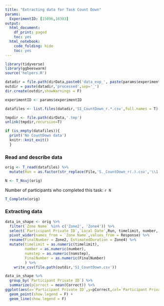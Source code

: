 ```yaml
---
title: "Extracting data for Task Count Down"
params:
  ExperimentID: [15096,16303]
output:
  html_document:
    df_print: paged
    toc: yes
  html_notebook:
    code_folding: hide
    toc: yes
---
```

<!-- # This is the Blursday database paper source code. -->
<!-- # This code was used to prepare the following article: -->
<!-- # XXX Ref. to add XXX -->
<!-- # -->
<!-- # The live application of the server can be accessed at  -->
<!-- # https://dnacombo.shinyapps.io/Blursday/ -->
<!-- # This code is publicly available at -->
<!-- # https://github.com/dnacombo/TSDshiny -->

<!-- #     Copyright (C) 2021  Maximilien Chaumon -->
<!-- # -->
<!-- #     This program is free software: you can redistribute it and/or modify -->
<!-- #     it under the terms of the GNU General Public License as published by -->
<!-- #     the Free Software Foundation, either version 3 of the License, or -->
<!-- #     (at your option) any later version. -->
<!-- # -->
<!-- #     This program is distributed in the hope that it will be useful, -->
<!-- #     but WITHOUT ANY WARRANTY; without even the implied warranty of -->
<!-- #     MERCHANTABILITY or FITNESS FOR A PARTICULAR PURPOSE.  See the -->
<!-- #     GNU General Public License for more details. -->
<!-- # -->
<!-- #     You should have received a copy of the GNU General Public License -->
<!-- #     along with this program.  If not, see <http://www.gnu.org/licenses/>. -->


```r
library(tidyverse)
library(ggbeeswarm)
source('helpers.R')
```

```r

datadir = file.path(dirData,paste0('data_exp_', paste(params$experimentID,collapse='-'), '_', ExperimentName[1]))
outdir = paste(datadir,'processed',sep='_')
dir.create(outdir,showWarnings = F)

experimentID <- params$experimentID

datafiles <- list.files(datadir,'S1_CountDown_r.*.csv',full.names = T)

tmpdir <- file.path(dirData,'.tmp')
unlink(tmpdir,recursive=T)

if (is_empty(datafiles)){
  print('No CountDown data')
  knitr::knit_exit()
  }


```

### Read and describe data

```r

orig <- T_read(datafiles) %>%
  mutate(Run = as.factor(str_replace(File,'S._CountDown_r(.).csv','\\1')))

N <- T_Nsuj(orig)


```

Number of participants who completed this task:
`r N`

```r

T_Complete(orig)

```

### Extracting data

```r

data_in_shape <- orig %>%
  filter(`Zone Name` %in% c('Zone2', 'Zone4')) %>%
  select(`Participant Private ID`,`Local Date`,Run, timelimit, number, numstep, Response,`Zone Name`) %>%
  pivot_wider(names_from = `Zone Name`,values_from = Response) %>%
  rename(FinalNumber = Zone2, EstimatedDuration = Zone4) %>%
  mutate(timelimit = as.numeric(timelimit),
         number = as.numeric(number),
         numstep = as.numeric(numstep),
         FinalNumber = as.numeric(FinalNumber)
         ) %>%
    write_csv(file.path(outdir,'S1_CountDown.csv'))
```


```r
data_in_shape %>%
  group_by(`Participant Private ID`) %>%
  summarize(pCorrect = mean(Correct)) %>%
ggplot(aes(x=`Participant Private ID`,y=pCorrect,col=`Participant Private ID`,group=`Participant Private ID`)) +
  geom_point(show.legend = F) +
  geom_line(show.legend = F)
```